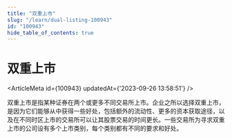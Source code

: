 ```yaml
---
title: "双重上市"
slug: "/learn/dual-listing-100943"
id: "100943"
hide_table_of_contents: true
---
```



# 双重上市

<ArticleMeta id={100943} updatedAt={'2023-09-26 13:58:51'} />
<div className='border-solid border-b border-t-0 my-4 border-[var(--ifm-color-gray-300)]' />

双重上市是指某种证券在两个或更多不同交易所上市。企业之所以选择双重上市，是因为它们能够从中获得一些好处，包括额外的流动性、更多的资本获取途径，以及在不同时区上市的交易所可以让其股票交易的时间更长。一些交易所为寻求双重上市的公司设有多个上市类别，每个类别都有不同的要求和好处。
